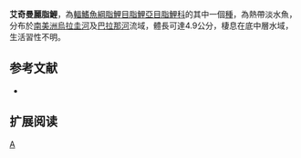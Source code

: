 {{Speciesbox 
| taxon = Astyanax eigenmanniorum
| status = NE
| status_system = IUCN3.1
| authority =  [[Cope|Cope]], 1894
| synonyms = *''Tetragonopterus eigenmanniorum''<br /><small>Cope, 1894</small>
}}
'''艾奇曼麗脂鯉'''，為[[輻鰭魚綱|輻鰭魚綱]][[脂鯉目|脂鯉目]][[脂鯉亞目|脂鯉亞目]][[脂鯉科|脂鯉科]]的其中一個[[種|種]]，為熱帶淡水魚，分布於[[南美洲|南美洲]][[烏拉圭河|烏拉圭河]]及[[巴拉那河|巴拉那河]]流域，體長可達4.9公分，棲息在底中層水域，生活習性不明。

==参考文献==
{{refbegin}}
*{{FishBase_species|genus=Astyanax|species=eigenmanniorum|year=2013|month=11}}
{{refend}}

== 扩展阅读 ==
{{refbegin}}
{{wikispecies-inline|Astyanax eigenmanniorum|艾奇曼麗脂鯉}}
{{refend}}
{{Taxonbar|from=Q6398510}}

[[Category:麗脂鯉屬|A]]


{{魚類小作品}}